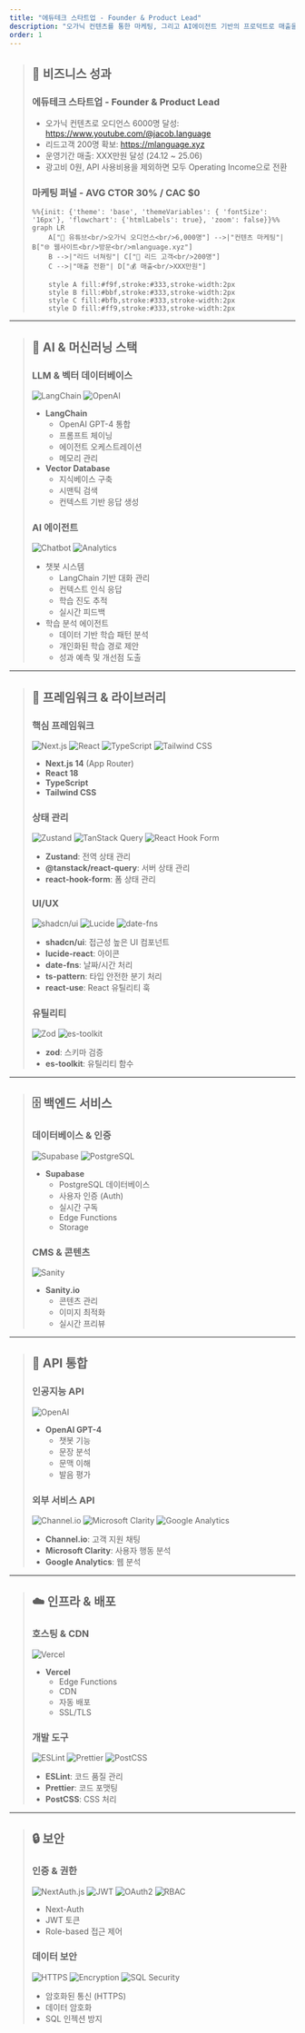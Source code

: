 ```yaml
---
title: "에듀테크 스타트업 - Founder & Product Lead"
description: "오가닉 컨텐츠를 통한 마케팅, 그리고 AI에이전트 기반의 프로덕트로 매출을 만들었습니다"
order: 1
---
```


> ## 🚀 비즈니스 성과
>
> ### 에듀테크 스타트업 - Founder & Product Lead
> - 오가닉 컨텐츠로 오디언스 6000명 달성: https://www.youtube.com/@jacob.language
> - 리드고객 200명 확보: https://mlanguage.xyz
> - 운영기간 매출: XXX만원 달성 (24.12 ~ 25.06)
> - 광고비 0원, API 사용비용을 제외하면 모두 Operating Income으로 전환
>
> ### 마케팅 퍼널 - AVG CTOR 30% / CAC $0
> ```mermaid
> %%{init: {'theme': 'base', 'themeVariables': { 'fontSize': '16px'}, 'flowchart': {'htmlLabels': true}, 'zoom': false}}%%
> graph LR
>     A["🎥 유튜브<br/>오가닉 오디언스<br/>6,000명"] -->|"컨텐츠 마케팅"| B["🌐 웹사이트<br/>방문<br/>mlanguage.xyz"]
>     B -->|"리드 너쳐링"| C["👥 리드 고객<br/>200명"]
>     C -->|"매출 전환"| D["💰 매출<br/>XXX만원"]
>     
>     style A fill:#f9f,stroke:#333,stroke-width:2px
>     style B fill:#bbf,stroke:#333,stroke-width:2px
>     style C fill:#bfb,stroke:#333,stroke-width:2px
>     style D fill:#ff9,stroke:#333,stroke-width:2px
> ```

---

> ## 🤖 AI & 머신러닝 스택
>
> ### LLM & 벡터 데이터베이스
> ![LangChain](https://img.shields.io/badge/LangChain-00FF00?style=for-the-badge&logo=langchain&logoColor=black)
> ![OpenAI](https://img.shields.io/badge/OpenAI-412991?style=for-the-badge&logo=openai&logoColor=white)
> - **LangChain**
>   - OpenAI GPT-4 통합
>   - 프롬프트 체이닝
>   - 에이전트 오케스트레이션
>   - 메모리 관리
> - **Vector Database**
>   - 지식베이스 구축
>   - 시맨틱 검색
>   - 컨텍스트 기반 응답 생성
>
> ### AI 에이전트
> ![Chatbot](https://img.shields.io/badge/Chatbot-FF6B6B?style=for-the-badge&logo=chatbot&logoColor=white)
> ![Analytics](https://img.shields.io/badge/Analytics-4285F4?style=for-the-badge&logo=googleanalytics&logoColor=white)
> - 챗봇 시스템
>   - LangChain 기반 대화 관리
>   - 컨텍스트 인식 응답
>   - 학습 진도 추적
>   - 실시간 피드백
> - 학습 분석 에이전트
>   - 데이터 기반 학습 패턴 분석
>   - 개인화된 학습 경로 제안
>   - 성과 예측 및 개선점 도출

---

> ## 🎯 프레임워크 & 라이브러리
>
> ### 핵심 프레임워크
> ![Next.js](https://img.shields.io/badge/Next.js-000000?style=for-the-badge&logo=next.js&logoColor=white)
> ![React](https://img.shields.io/badge/React-20232A?style=for-the-badge&logo=react&logoColor=61DAFB)
> ![TypeScript](https://img.shields.io/badge/TypeScript-007ACC?style=for-the-badge&logo=typescript&logoColor=white)
> ![Tailwind CSS](https://img.shields.io/badge/Tailwind_CSS-38B2AC?style=for-the-badge&logo=tailwind-css&logoColor=white)
>
> - **Next.js 14** (App Router)
> - **React 18**
> - **TypeScript**
> - **Tailwind CSS**
>
> ### 상태 관리
> ![Zustand](https://img.shields.io/badge/Zustand-764ABC?style=for-the-badge&logo=redux&logoColor=white)
> ![TanStack Query](https://img.shields.io/badge/TanStack_Query-FF4154?style=for-the-badge&logo=reactquery&logoColor=white)
> ![React Hook Form](https://img.shields.io/badge/React_Hook_Form-EC5990?style=for-the-badge&logo=reacthookform&logoColor=white)
>
> - **Zustand**: 전역 상태 관리
> - **@tanstack/react-query**: 서버 상태 관리
> - **react-hook-form**: 폼 상태 관리
>
> ### UI/UX
> ![shadcn/ui](https://img.shields.io/badge/shadcn/ui-000000?style=for-the-badge&logo=shadcnui&logoColor=white)
> ![Lucide](https://img.shields.io/badge/Lucide-000000?style=for-the-badge&logo=lucide&logoColor=white)
> ![date-fns](https://img.shields.io/badge/date--fns-000000?style=for-the-badge&logo=date-fns&logoColor=white)
>
> - **shadcn/ui**: 접근성 높은 UI 컴포넌트
> - **lucide-react**: 아이콘
> - **date-fns**: 날짜/시간 처리
> - **ts-pattern**: 타입 안전한 분기 처리
> - **react-use**: React 유틸리티 훅
>
> ### 유틸리티
> ![Zod](https://img.shields.io/badge/Zod-000000?style=for-the-badge&logo=zod&logoColor=white)
> ![es-toolkit](https://img.shields.io/badge/es--toolkit-000000?style=for-the-badge&logo=javascript&logoColor=F7DF1E)
>
> - **zod**: 스키마 검증
> - **es-toolkit**: 유틸리티 함수

---

> ## 🗄️ 백엔드 서비스
>
> ### 데이터베이스 & 인증
> ![Supabase](https://img.shields.io/badge/Supabase-3ECF8E?style=for-the-badge&logo=supabase&logoColor=white)
> ![PostgreSQL](https://img.shields.io/badge/PostgreSQL-316192?style=for-the-badge&logo=postgresql&logoColor=white)
>
> - **Supabase**
>   - PostgreSQL 데이터베이스
>   - 사용자 인증 (Auth)
>   - 실시간 구독
>   - Edge Functions
>   - Storage
>
> ### CMS & 콘텐츠
> ![Sanity](https://img.shields.io/badge/Sanity-000000?style=for-the-badge&logo=sanity&logoColor=white)
>
> - **Sanity.io**
>   - 콘텐츠 관리
>   - 이미지 최적화
>   - 실시간 프리뷰

---

> ## 🔌 API 통합
>
> ### 인공지능 API
> ![OpenAI](https://img.shields.io/badge/OpenAI-412991?style=for-the-badge&logo=openai&logoColor=white)
>
> - **OpenAI GPT-4**
>   - 챗봇 기능
>   - 문장 분석
>   - 문맥 이해
>   - 발음 평가
>
> ### 외부 서비스 API
> ![Channel.io](https://img.shields.io/badge/Channel.io-FF6B6B?style=for-the-badge&logo=channelio&logoColor=white)
> ![Microsoft Clarity](https://img.shields.io/badge/Microsoft_Clarity-0078D4?style=for-the-badge&logo=microsoft&logoColor=white)
> ![Google Analytics](https://img.shields.io/badge/Google_Analytics-E37400?style=for-the-badge&logo=googleanalytics&logoColor=white)
>
> - **Channel.io**: 고객 지원 채팅
> - **Microsoft Clarity**: 사용자 행동 분석
> - **Google Analytics**: 웹 분석

---

> ## ☁️ 인프라 & 배포
>
> ### 호스팅 & CDN
> ![Vercel](https://img.shields.io/badge/Vercel-000000?style=for-the-badge&logo=vercel&logoColor=white)
>
> - **Vercel**
>   - Edge Functions
>   - CDN
>   - 자동 배포
>   - SSL/TLS
>
> ### 개발 도구
> ![ESLint](https://img.shields.io/badge/ESLint-4B32C3?style=for-the-badge&logo=eslint&logoColor=white)
> ![Prettier](https://img.shields.io/badge/Prettier-F7B93E?style=for-the-badge&logo=prettier&logoColor=black)
> ![PostCSS](https://img.shields.io/badge/PostCSS-DD3A0A?style=for-the-badge&logo=postcss&logoColor=white)
>
> - **ESLint**: 코드 품질 관리
> - **Prettier**: 코드 포맷팅
> - **PostCSS**: CSS 처리

---

> ## 🔒 보안
>
> ### 인증 & 권한
> ![NextAuth.js](https://img.shields.io/badge/NextAuth.js-000000?style=for-the-badge&logo=nextauth.js&logoColor=white)
> ![JWT](https://img.shields.io/badge/JWT-000000?style=for-the-badge&logo=jsonwebtokens&logoColor=white)
> ![OAuth2](https://img.shields.io/badge/OAuth2-43853D?style=for-the-badge&logo=OAuth2&logoColor=white)
> ![RBAC](https://img.shields.io/badge/RBAC-2C5BB4?style=for-the-badge&logo=auth0&logoColor=white)
>
> - Next-Auth
> - JWT 토큰
> - Role-based 접근 제어
>
> ### 데이터 보안
> ![HTTPS](https://img.shields.io/badge/HTTPS-FF6C37?style=for-the-badge&logo=https&logoColor=white)
> ![Encryption](https://img.shields.io/badge/Encryption-4A154B?style=for-the-badge&logo=vault&logoColor=white)
> ![SQL Security](https://img.shields.io/badge/SQL_Security-4479A1?style=for-the-badge&logo=postgresql&logoColor=white)
> - 암호화된 통신 (HTTPS)
> - 데이터 암호화
> - SQL 인젝션 방지
